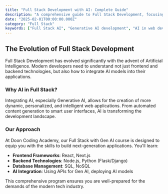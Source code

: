 ```yaml
---
title: "Full Stack Development with AI: Complete Guide"
description: "A comprehensive guide to Full Stack Development, focusing on the integration of Artificial Intelligence and Generative AI."
date: "2025-02-01T00:00:00.000Z"
category: "Full Stack"
keywords: ["Full Stack AI", "Generative AI development", "AI in web development", "Full Stack roadmap"]
---
```


## The Evolution of Full Stack Development

Full Stack Development has evolved significantly with the advent of Artificial Intelligence. Modern developers need to understand not just frontend and backend technologies, but also how to integrate AI models into their applications.

### Why AI in Full Stack?

Integrating AI, especially Generative AI, allows for the creation of more dynamic, personalized, and intelligent web applications. From automated content generation to smart user interfaces, AI is transforming the development landscape.

### Our Approach

At Doon Coding Academy, our Full Stack with Gen AI course is designed to equip you with the skills to build next-generation applications. You'll learn:

- **Frontend Frameworks**: React, Next.js
- **Backend Technologies**: Node.js, Python (Flask/Django)
- **Database Management**: SQL, NoSQL
- **AI Integration**: Using APIs for Gen AI, deploying AI models

This comprehensive program ensures you are well-prepared for the demands of the modern tech industry.


